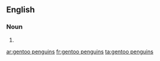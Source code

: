 ==English==

===Noun===
{{head|en|noun plural form|head=[[gentoo]] [[penguins]]}}

# {{plural of|gentoo penguin|lang=en}}

[[ar:gentoo penguins]]
[[fr:gentoo penguins]]
[[ta:gentoo penguins]]